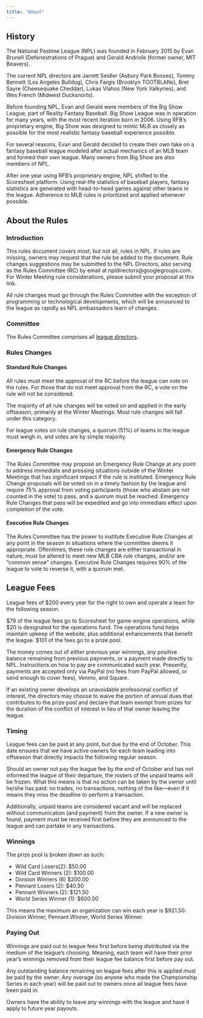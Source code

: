 ```yaml
---
title: "About"
---
```


## History

The National Pastime League (NPL) was founded in February 2015 by Evan Brunell (Defenestrations of Prague) and Gerald Andriole (former owner, MIT Beavers).

The current NPL directors are Jarrett Seidler (Asbury Park Bosses), Tommy Bennett (Los Angeles Bulldog), Chris Fargis (Brooklyn TOOTBLANs), Bret Sayre (Cheesequake Cheddar), Lukas Vlahos (New York Valkyries), and Wes French (Midwest Ducksnorts).

Before founding NPL, Evan and Gerald were members of the Big Show League, part of Reality Fantasy Baseball. Big Show League was in operation for many years, with the most recent iteration born in 2006. Using RFB’s proprietary engine, Big Show was designed to mimic MLB as closely as possible for the most realistic fantasy baseball experience possible.

For several reasons, Evan and Gerald decided to create their own take on a fantasy baseball league modeled after actual mechanics of an MLB team and formed their own league. Many owners from Big Show are also members of NPL.

After one year using RFB’s proprietary engine, NPL shifted to the Scoresheet platform. Using real-life statistics of baseball players, fantasy statistics are generated with head-to-head games against other teams in the league. Adherence to MLB rules is prioritized and applied whenever possible.

## About the Rules

### Introduction

This rules document covers most, but not all, rules in NPL. If rules are missing, owners may request that the rule be added to the document. Rule changes suggestions may be submitted to the NPL Directors, also serving as the Rules Committee (RC) by email at npldirectors@googlegroups.com. For Winter Meeting rule considerations, please submit your proposal at this link.

All rule changes must go through the Rules Committee with the exception of programming or technological developments, which will be announced to the league as rapidly as NPL ambassadors learn of changes.

### Committee

The Rules Committee comprises all [league directors](mailto:npldirectors@gmail.com).

### Rules Changes

#### Standard Rule Changes

All rules must meet the approval of the RC before the league can vote on the rules. For those that do not meet approval from the RC, a vote on the rule will not be considered.

The majority of all rule changes will be voted on and applied in the early offseason, primarily at the Winter Meetings. Most rule changes will fall under this category.

For league votes on rule changes, a quorum (51%) of teams in the league must weigh in, and votes are by simple majority.

#### Emergency Rule Changes

The Rules Committee may propose an Emergency Rule Change at any point to address immediate and pressing situations outside of the Winter Meetings that has significant impact if the rule is instituted. Emergency Rule Change proposals will be voted on in a timely fashion by the league and require 75% approval from voting participants (those who abstain are not counted in the vote) to pass, and a quorum must be reached. Emergency Rule Changes that pass will be expedited and go into immediate effect upon completion of the vote.

#### Executive Rule Changes

The Rules Committee has the power to institute Executive Rule Changes at any point in the season in situations where the committee deems it appropriate. Oftentimes, these rule changes are either transactional in nature, must be altered to meet new MLB CBA rule changes, and/or are “common sense” changes. Executive Rule Changes requires 90% of the league to vote to reverse it, with a quorum met.

## League Fees

League fees of $200 every year for the right to own and operate a team for the following season.

$79 of the league fees go to Scoresheet for game-engine operations, while $20 is designated for the operations fund. The operations fund helps maintain upkeep of the website, plus additional enhancements that benefit the league. $101 of the fees go to a prize pool.

The money comes out of either previous year winnings, any positive balance remaining from previous payments, or a payment made directly to NPL. Instructions on how to pay are communicated each year. Presently, payments are accepted only via PayPal (no fees from PayPal allowed, or send enough to cover fees), Venmo, and Square.

If an existing owner develops an unavoidable professional conflict of interest, the directors may choose to waive the portion of annual dues that contributes to the prize pool and declare that team exempt from prizes for the duration of the conflict of interest in lieu of that owner leaving the league.

### Timing

League fees can be paid at any point, but due by the end of October. This date ensures that we have active owners for each team leading into offseason that directly impacts the following regular season.

Should an owner not pay the league fee by the end of October and has not informed the league of their departure, the rosters of the unpaid teams will be frozen. What this means is that no action can be taken by the owner until he/she has paid: no trades, no transactions, nothing of the like—even if it means they miss the deadline to perform a transaction.

Additionally, unpaid teams are considered vacant and will be replaced without communication (and payment) from the owner. If a new owner is found, payment must be received first before they are announced to the league and can partake in any transactions.

### Winnings

The prize pool is broken down as such:

* Wild Card Losers(2): $50.00
* Wild Card Winners (2): $100.00
* Division Winners (6) $200.00
* Pennant Losers (2): $40.50
* Pennant Winners (2): $121.50
* World Series Winner (1): $600.00

This means the maximum an organization can win each year is $921.50: Division Winner, Pennant Winner, World Series Winner.

### Paying Out

Winnings are paid out to league fees first before being distributed via the medium of the league’s choosing. Meaning, each team will have their prior year’s winnings removed from their league fee balance first before pay out.

Any outstanding balance remaining on league fees after this is applied must be paid by the owner. Any overage (so anyone who made the Championship Series in each year) will be paid out to owners once all league fees have been paid in.

Owners have the ability to leave any winnings with the league and have it apply to future year payouts.